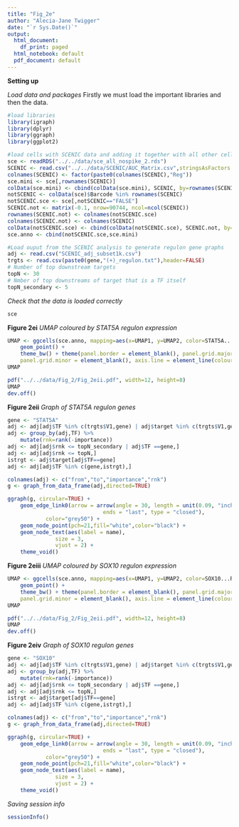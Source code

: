 ```yaml
---
title: "Fig_2e"
author: "Alecia-Jane Twigger"
date: "`r Sys.Date()`"
output:
  html_document:
    df_print: paged
  html_notebook: default
  pdf_document: default
---
```


**Setting up**

*Load data and packages*
Firstly we must load the important libraries and then the data.
```r
#load libraries
library(igraph)
library(dplyr)
library(ggraph)
library(ggplot2)

#load cells with SCENIC data and adding it together with all other cells that were not included in the analysis
sce <- readRDS("../../data/sce_all_nospike_2.rds")
SCENIC <- read.csv("../../data/SCENIC/AUC_Matrix.csv",stringsAsFactors = FALSE, row.names = 1)
colnames(SCENIC) <- factor(paste0(colnames(SCENIC),"Reg"))
sce.mini <- sce[,rownames(SCENIC)]
colData(sce.mini) <- cbind(colData(sce.mini), SCENIC, by=rownames(SCENIC))
notSCENIC <- colData(sce)$Barcode %in% rownames(SCENIC)
notSCENIC.sce <- sce[,notSCENIC=="FALSE"]
SCENIC.not <- matrix(-0.1, nrow=90744, ncol=ncol(SCENIC))
rownames(SCENIC.not) <- colnames(notSCENIC.sce)
colnames(SCENIC.not) <- colnames(SCENIC)
colData(notSCENIC.sce) <- cbind(colData(notSCENIC.sce), SCENIC.not, by=rownames(SCENIC.not))
sce.anno <- cbind(notSCENIC.sce,sce.mini)

#Load ouput from the SCENIC analysis to generate regulon gene graphs
adj <- read.csv("SCENIC_adj_subset1k.csv")
trgts <- read.csv(paste0(gene,"(+)_regulon.txt"),header=FALSE)
# Number of top downstream targets
topN <- 30
# Nmber of top downstreams of target that is a TF itself
topN_secondary <- 5
```
*Check that the data is loaded correctly*
```r
sce
```
**Figure 2ei**
*UMAP coloured by STAT5A regulon expression*
```r
UMAP <- ggcells(sce.anno, mapping=aes(x=UMAP1, y=UMAP2, color=STAT5A...Reg)) + 
    geom_point() +
    theme_bw() + theme(panel.border = element_blank(), panel.grid.major = element_blank(),
    panel.grid.minor = element_blank(), axis.line = element_line(colour = "black")) + scale_color_gradientn(colors=c("lightgrey", "lightgrey", "#FCF89B", "#FCF89B","#69CCB2", "#76D1D2", "#434CA7", "#494E76"), breaks=c(-0.1,-0.000000000000000000000000000000011,-0.00000000000000000000000000000001,0,0.25,0.5,0.75,1))
UMAP

pdf("../../data/Fig_2/Fig_2eii.pdf", width=12, height=8)
UMAP
dev.off()
```
**Figure 2eii**
*Graph of STAT5A regulon genes*
```r
gene <- "STAT5A"
adj <- adj[adj$TF %in% c(trgts$V1,gene) | adj$target %in% c(trgts$V1,gene) & adj$TF %in% c(trgts$V1,gene), ]
adj <- group_by(adj,TF) %>%
    mutate(rnk=rank(-importance))
adj <- adj[adj$rnk <= topN_secondary | adj$TF ==gene,]
adj <- adj[adj$rnk <= topN,]
istrgt <- adj$target[adj$TF==gene]
adj <- adj[adj$TF %in% c(gene,istrgt),]

colnames(adj) <- c("from","to","importance","rnk")
g <- graph_from_data_frame(adj,directed=TRUE)

ggraph(g, circular=TRUE) + 
    geom_edge_link0(arrow = arrow(angle = 30, length = unit(0.09, "inches"),
                              ends = "last", type = "closed"),
		    color="grey50") +
    geom_node_point(pch=21,fill="white",color="black") +
    geom_node_text(aes(label = name), 
		       size = 3, 
		       vjust = 2) +
    theme_void()
```
**Figure 2eiii**
*UMAP coloured by SOX10 regulon expression*
```r
UMAP <- ggcells(sce.anno, mapping=aes(x=UMAP1, y=UMAP2, color=SOX10...Reg)) + 
    geom_point() +
    theme_bw() + theme(panel.border = element_blank(), panel.grid.major = element_blank(),
    panel.grid.minor = element_blank(), axis.line = element_line(colour = "black")) + scale_color_gradientn(colors=c("lightgrey", "lightgrey", "#FCF89B", "#FCF89B","#69CCB2", "#76D1D2", "#434CA7", "#494E76"), breaks=c(-0.1,-0.000000000000000000000000000000011,-0.00000000000000000000000000000001,0,0.25,0.5,0.75,1))
UMAP

pdf("../../data/Fig_2/Fig_2eii.pdf", width=12, height=8)
UMAP
dev.off()
```
**Figure 2eiv**
*Graph of SOX10 regulon genes*
```r
gene <- "SOX10"
adj <- adj[adj$TF %in% c(trgts$V1,gene) | adj$target %in% c(trgts$V1,gene) & adj$TF %in% c(trgts$V1,gene), ]
adj <- group_by(adj,TF) %>%
    mutate(rnk=rank(-importance))
adj <- adj[adj$rnk <= topN_secondary | adj$TF ==gene,]
adj <- adj[adj$rnk <= topN,]
istrgt <- adj$target[adj$TF==gene]
adj <- adj[adj$TF %in% c(gene,istrgt),]

colnames(adj) <- c("from","to","importance","rnk")
g <- graph_from_data_frame(adj,directed=TRUE)

ggraph(g, circular=TRUE) + 
    geom_edge_link0(arrow = arrow(angle = 30, length = unit(0.09, "inches"),
                              ends = "last", type = "closed"),
		    color="grey50") +
    geom_node_point(pch=21,fill="white",color="black") +
    geom_node_text(aes(label = name), 
		       size = 3, 
		       vjust = 2) +
    theme_void()
```
*Saving session info*
```r
sessionInfo()
```
